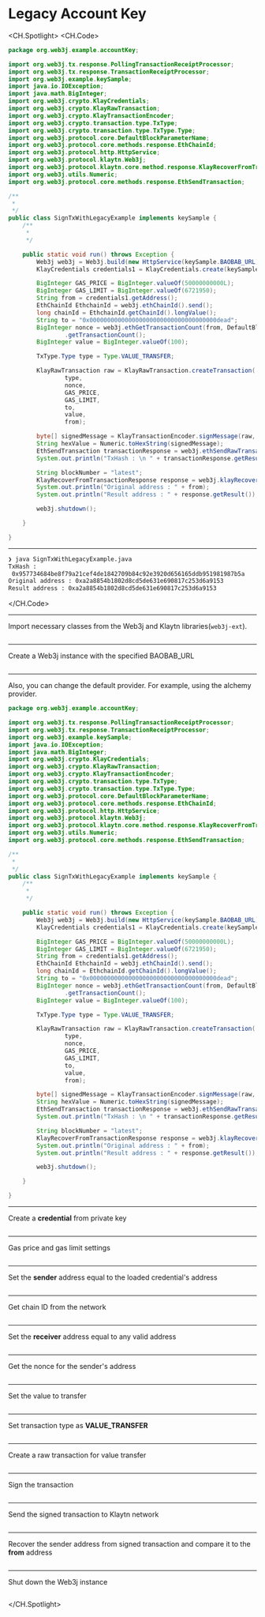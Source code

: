 # Legacy Account Key

<CH.Spotlight>
<CH.Code>

```java SignTxWithLegacyExample.java
package org.web3j.example.accountKey;

import org.web3j.tx.response.PollingTransactionReceiptProcessor;
import org.web3j.tx.response.TransactionReceiptProcessor;
import org.web3j.example.keySample;
import java.io.IOException;
import java.math.BigInteger;
import org.web3j.crypto.KlayCredentials;
import org.web3j.crypto.KlayRawTransaction;
import org.web3j.crypto.KlayTransactionEncoder;
import org.web3j.crypto.transaction.type.TxType;
import org.web3j.crypto.transaction.type.TxType.Type;
import org.web3j.protocol.core.DefaultBlockParameterName;
import org.web3j.protocol.core.methods.response.EthChainId;
import org.web3j.protocol.http.HttpService;
import org.web3j.protocol.klaytn.Web3j;
import org.web3j.protocol.klaytn.core.method.response.KlayRecoverFromTransactionResponse;
import org.web3j.utils.Numeric;
import org.web3j.protocol.core.methods.response.EthSendTransaction;

/**
 * 
 */
public class SignTxWithLegacyExample implements keySample {
    /**
     * 
     */

    public static void run() throws Exception {
        Web3j web3j = Web3j.build(new HttpService(keySample.BAOBAB_URL));
        KlayCredentials credentials1 = KlayCredentials.create(keySample.LEGACY_KEY_privkey);

        BigInteger GAS_PRICE = BigInteger.valueOf(50000000000L);
        BigInteger GAS_LIMIT = BigInteger.valueOf(6721950);
        String from = credentials1.getAddress();
        EthChainId EthchainId = web3j.ethChainId().send();
        long chainId = EthchainId.getChainId().longValue();
        String to = "0x000000000000000000000000000000000000dead";
        BigInteger nonce = web3j.ethGetTransactionCount(from, DefaultBlockParameterName.LATEST).send()
                .getTransactionCount();
        BigInteger value = BigInteger.valueOf(100);

        TxType.Type type = Type.VALUE_TRANSFER;

        KlayRawTransaction raw = KlayRawTransaction.createTransaction(
                type,
                nonce,
                GAS_PRICE,
                GAS_LIMIT,
                to,
                value,
                from);

        byte[] signedMessage = KlayTransactionEncoder.signMessage(raw, chainId, credentials1);
        String hexValue = Numeric.toHexString(signedMessage);
        EthSendTransaction transactionResponse = web3j.ethSendRawTransaction(hexValue).send();
        System.out.println("TxHash : \n " + transactionResponse.getResult());

        String blockNumber = "latest";
        KlayRecoverFromTransactionResponse response = web3j.klayRecoverFromTransaction(hexValue, blockNumber).send();
        System.out.println("Original address : " + from);
        System.out.println("Result address : " + response.getResult());

        web3j.shutdown();

    }

}
```
---
```zsh output
❯ java SignTxWithLegacyExample.java
TxHash : 
 0x957734684be8f79a21cef4de1842709b84c92e3920d656165ddb951981987b5a
Original address : 0xa2a8854b1802d8cd5de631e690817c253d6a9153
Result address : 0xa2a8854b1802d8cd5de631e690817c253d6a9153
```
</CH.Code>

---
Import necessary classes from the Web3j and Klaytn libraries(`web3j-ext`).


```java SignTxWithLegacyExample.java focus=1:19

```
---

Create a Web3j instance with the specified BAOBAB_URL


```java SignTxWithLegacyExample.java focus=30

```
---

Also, you can change the default provider. For example, using the alchemy provider.

```java SignTxWithLegacyExample.java focus=30
package org.web3j.example.accountKey;

import org.web3j.tx.response.PollingTransactionReceiptProcessor;
import org.web3j.tx.response.TransactionReceiptProcessor;
import org.web3j.example.keySample;
import java.io.IOException;
import java.math.BigInteger;
import org.web3j.crypto.KlayCredentials;
import org.web3j.crypto.KlayRawTransaction;
import org.web3j.crypto.KlayTransactionEncoder;
import org.web3j.crypto.transaction.type.TxType;
import org.web3j.crypto.transaction.type.TxType.Type;
import org.web3j.protocol.core.DefaultBlockParameterName;
import org.web3j.protocol.core.methods.response.EthChainId;
import org.web3j.protocol.http.HttpService;
import org.web3j.protocol.klaytn.Web3j;
import org.web3j.protocol.klaytn.core.method.response.KlayRecoverFromTransactionResponse;
import org.web3j.utils.Numeric;
import org.web3j.protocol.core.methods.response.EthSendTransaction;

/**
 * 
 */
public class SignTxWithLegacyExample implements keySample {
    /**
     * 
     */

    public static void run() throws Exception {
        Web3j web3j = Web3j.build(new HttpService(keySample.BAOBAB_URL));
        KlayCredentials credentials1 = KlayCredentials.create(keySample.LEGACY_KEY_privkey);

        BigInteger GAS_PRICE = BigInteger.valueOf(50000000000L);
        BigInteger GAS_LIMIT = BigInteger.valueOf(6721950);
        String from = credentials1.getAddress();
        EthChainId EthchainId = web3j.ethChainId().send();
        long chainId = EthchainId.getChainId().longValue();
        String to = "0x000000000000000000000000000000000000dead";
        BigInteger nonce = web3j.ethGetTransactionCount(from, DefaultBlockParameterName.LATEST).send()
                .getTransactionCount();
        BigInteger value = BigInteger.valueOf(100);

        TxType.Type type = Type.VALUE_TRANSFER;

        KlayRawTransaction raw = KlayRawTransaction.createTransaction(
                type,
                nonce,
                GAS_PRICE,
                GAS_LIMIT,
                to,
                value,
                from);

        byte[] signedMessage = KlayTransactionEncoder.signMessage(raw, chainId, credentials1);
        String hexValue = Numeric.toHexString(signedMessage);
        EthSendTransaction transactionResponse = web3j.ethSendRawTransaction(hexValue).send();
        System.out.println("TxHash : \n " + transactionResponse.getResult());

        String blockNumber = "latest";
        KlayRecoverFromTransactionResponse response = web3j.klayRecoverFromTransaction(hexValue, blockNumber).send();
        System.out.println("Original address : " + from);
        System.out.println("Result address : " + response.getResult());

        web3j.shutdown();

    }

}
```
---
Create a **credential** from private key
```java SignTxWithLegacyExample.java focus=31

```
---
Gas price and gas limit settings

```java SignTxWithLegacyExample.java focus=33:34

```
---
Set the **sender** address equal to the loaded credential's address

```java SignTxWithLegacyExample.java focus=35

```
---
Get chain ID from the network


```java SignTxWithLegacyExample.java focus=36:37

```
---
Set the **receiver** address equal to any valid address

```java SignTxWithLegacyExample.java focus=38

```
---
Get the nonce for the sender's address

```java SignTxWithLegacyExample.java focus=39:40

```
---
Set the value to transfer

```java SignTxWithLegacyExample.java focus=41

```
---
Set transaction type as **VALUE_TRANSFER**
```java SignTxWithLegacyExample.java focus=43

```
---
Create a raw transaction for value transfer

```java SignTxWithLegacyExample.java focus=45:52

```
---
Sign the transaction

```java SignTxWithLegacyExample.java focus=54

```
---
Send the signed transaction to Klaytn network

```java SignTxWithLegacyExample.java focus=55:57

```

---
Recover the sender address from signed transaction and compare it to the **from** address
```java SignTxWithLegacyExample.java focus=59:62

```
---
Shut down the Web3j instance


```java SignTxWithLegacyExample.java focus=64

```

</CH.Spotlight>